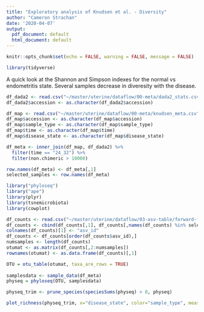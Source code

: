 ```yaml
---
title: "Exploratory analysis of Knudsen et al. - Diversity"
author: "Cameron Strachan"
date: '2020-04-07'
output:
  pdf_document: default
  html_document: default
---
```



```r
knitr::opts_chunk$set(echo = FALSE, warning = FALSE, message = FALSE)
```

```r
library(tidyverse)
```

A quick look at the Shannon and Simpson indexes for the normal vs endometritis state. Several samples decrease in diveresity with the disease. 

```r
df_dada2 <- read.csv("~/master/uterine/dataflow/00-meta/dada2_stats.csv")
df_dada2$accession <- as.character(df_dada2$accession)

df_map <- read.csv("~/master/uterine/dataflow/00-meta/knudsen_meta.csv")
df_map$accession <- as.character(df_map$accession)
df_map$sample_type <- as.character(df_map$sample_type)
df_map$time <- as.character(df_map$time)
df_map$disease_state <- as.character(df_map$disease_state)

df_meta <- inner_join(df_map, df_dada2) %>%
  filter(time == "24_32") %>%
  filter(non.chimeric > 10000)

row.names(df_meta) <- df_meta[,1]
selected_samples <- row.names(df_meta)
```

```r
library("phyloseq")
library("ape")
library(plyr)
library(tsnemicrobiota)
library(cowplot)
```

```r
df_counts <- read.csv("~/master/uterine/dataflow/03-asv-table/forward-feature-table.txt", sep = '\t', skip = 1)
df_counts <- cbind(df_counts[,1], df_counts[,names(df_counts) %in% selected_samples])
colnames(df_counts)[1] <- "asv_id"
df_counts <- df_counts[order(df_counts$asv_id),] 
numsamples <- length(df_counts)
otumat <- as.matrix(df_counts[,2:numsamples])
rownames(otumat) <- as.data.frame(df_counts)[,1]

OTU = otu_table(otumat, taxa_are_rows = TRUE)
  
samplesdata <- sample_data(df_meta)
physeq = phyloseq(OTU, samplesdata)

physeq_trim <- prune_species(speciesSums(physeq) > 0, physeq)
```

```r
plot_richness(physeq_trim, x="disease_state", color="sample_type", measures=c("Simpson", "Shannon"))
```
  